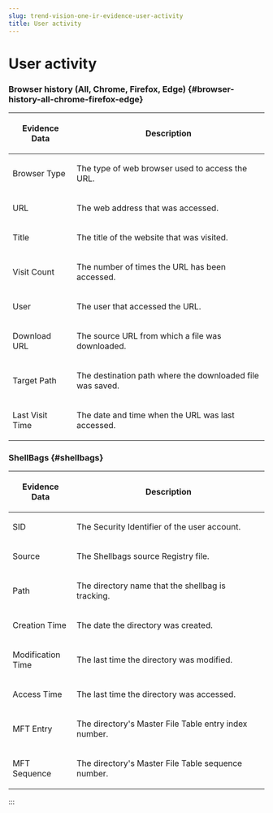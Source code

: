 ```yaml
---
slug: trend-vision-one-ir-evidence-user-activity
title: User activity
---
```

# User activity

### Browser history (All, Chrome, Firefox, Edge) {#browser-history-all-chrome-firefox-edge}

<table>
<colgroup>
<col style="width: 25%" />
<col style="width: 75%" />
</colgroup>
<thead>
<tr>
<th><p>Evidence Data</p></th>
<th><p>Description</p></th>
</tr>
</thead>
<tbody>
<tr>
<td><p>Browser Type</p></td>
<td><p>The type of web browser used to access the URL.</p></td>
</tr>
<tr>
<td><p>URL</p></td>
<td><p>The web address that was accessed.</p></td>
</tr>
<tr>
<td><p>Title</p></td>
<td><p>The title of the website that was visited.</p></td>
</tr>
<tr>
<td><p>Visit Count</p></td>
<td><p>The number of times the URL has been accessed.</p></td>
</tr>
<tr>
<td><p>User</p></td>
<td><p>The user that accessed the URL.</p></td>
</tr>
<tr>
<td><p>Download URL</p></td>
<td><p>The source URL from which a file was downloaded.</p></td>
</tr>
<tr>
<td><p>Target Path</p></td>
<td><p>The destination path where the downloaded file was saved.</p></td>
</tr>
<tr>
<td><p>Last Visit Time</p></td>
<td><p>The date and time when the URL was last accessed.</p></td>
</tr>
</tbody>
</table>

### ShellBags {#shellbags}

<table>
<colgroup>
<col style="width: 25%" />
<col style="width: 75%" />
</colgroup>
<thead>
<tr>
<th><p>Evidence Data</p></th>
<th><p>Description</p></th>
</tr>
</thead>
<tbody>
<tr>
<td><p>SID</p></td>
<td><p>The Security Identifier of the user account.</p></td>
</tr>
<tr>
<td><p>Source</p></td>
<td><p>The Shellbags source Registry file.</p></td>
</tr>
<tr>
<td><p>Path</p></td>
<td><p>The directory name that the shellbag is tracking.</p></td>
</tr>
<tr>
<td><p>Creation Time</p></td>
<td><p>The date the directory was created.</p></td>
</tr>
<tr>
<td><p>Modification Time</p></td>
<td><p>The last time the directory was modified.</p></td>
</tr>
<tr>
<td><p>Access Time</p></td>
<td><p>The last time the directory was accessed.</p></td>
</tr>
<tr>
<td><p>MFT Entry</p></td>
<td><p>The directory's Master File Table entry index number.</p></td>
</tr>
<tr>
<td><p>MFT Sequence</p></td>
<td><p>The directory's Master File Table sequence number.</p></td>
</tr>
</tbody>
</table>
:::
